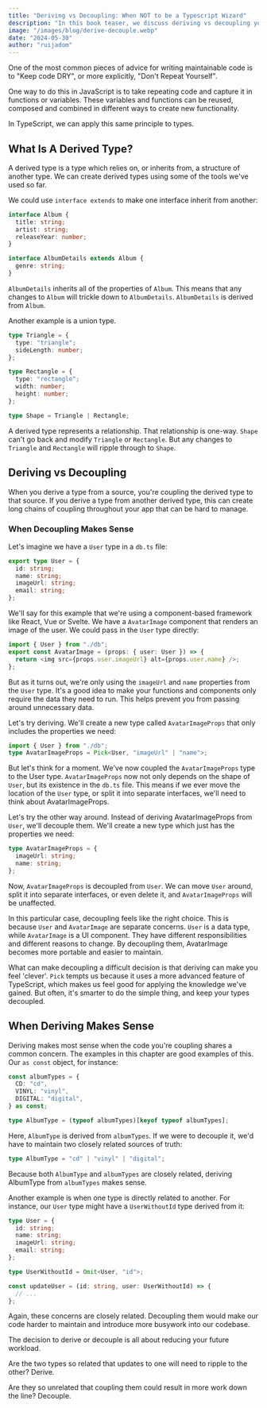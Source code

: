 ```yaml
---
title: "Deriving vs Decoupling: When NOT to be a Typescript Wizard"
description: "In this book teaser, we discuss deriving vs decoupling your types: when building relationships between your types or segregating them makes sense"
image: "/images/blog/derive-decouple.webp"
date: "2024-05-30"
author: "ruijadom"
---
```


One of the most common pieces of advice for writing maintainable code is to "Keep code DRY", or more explicitly, "Don't Repeat Yourself".

One way to do this in JavaScript is to take repeating code and capture it in functions or variables. These variables and functions can be reused, composed and combined in different ways to create new functionality.

In TypeScript, we can apply this same principle to types.

## What Is A Derived Type?

A derived type is a type which relies on, or inherits from, a structure of another type. We can create derived types using some of the tools we've used so far.

We could use `interface extends` to make one interface inherit from another:

```ts
interface Album {
  title: string;
  artist: string;
  releaseYear: number;
}

interface AlbumDetails extends Album {
  genre: string;
}
```

`AlbumDetails` inherits all of the properties of `Album`. This means that any changes to `Album` will trickle down to `AlbumDetails`. `AlbumDetails` is derived from `Album`.

Another example is a union type.

```ts
type Triangle = {
  type: "triangle";
  sideLength: number;
};

type Rectangle = {
  type: "rectangle";
  width: number;
  height: number;
};

type Shape = Triangle | Rectangle;
```

A derived type represents a relationship. That relationship is one-way. `Shape` can't go back and modify `Triangle` or `Rectangle`. But any changes to `Triangle` and `Rectangle` will ripple through to `Shape`.

## Deriving vs Decoupling

When you derive a type from a source, you're coupling the derived type to that source. If you derive a type from another derived type, this can create long chains of coupling throughout your app that can be hard to manage.

### When Decoupling Makes Sense

Let's imagine we have a `User` type in a `db.ts` file:

```ts
export type User = {
  id: string;
  name: string;
  imageUrl: string;
  email: string;
};
```

We'll say for this example that we're using a component-based framework like React, Vue or Svelte. We have a `AvatarImage` component that renders an image of the user. We could pass in the `User` type directly:

```ts
import { User } from "./db";
export const AvatarImage = (props: { user: User }) => {
  return <img src={props.user.imageUrl} alt={props.user.name} />;
};
```

But as it turns out, we're only using the `imageUrl` and `name` properties from the `User` type. It's a good idea to make your functions and components only require the data they need to run. This helps prevent you from passing around unnecessary data.

Let's try deriving. We'll create a new type called `AvatarImageProps` that only includes the properties we need:

```ts
import { User } from "./db";
type AvatarImageProps = Pick<User, "imageUrl" | "name">;
```

But let's think for a moment. We've now coupled the `AvatarImageProps` type to the User type. `AvatarImageProps` now not only depends on the shape of `User`, but its existence in the `db.ts` file. This means if we ever move the location of the `User` type, or split it into separate interfaces, we'll need to think about AvatarImageProps.

Let's try the other way around. Instead of deriving AvatarImageProps from `User`, we'll decouple them. We'll create a new type which just has the properties we need:

```ts
type AvatarImageProps = {
  imageUrl: string;
  name: string;
};
```

Now, `AvatarImageProps` is decoupled from `User`. We can move `User` around, split it into separate interfaces, or even delete it, and `AvatarImageProps` will be unaffected.

In this particular case, decoupling feels like the right choice. This is because `User` and `AvatarImage` are separate concerns. `User` is a data type, while `AvatarImage` is a UI component. They have different responsibilities and different reasons to change. By decoupling them, AvatarImage becomes more portable and easier to maintain.

What can make decoupling a difficult decision is that deriving can make you feel 'clever'. `Pick` tempts us because it uses a more advanced feature of TypeScript, which makes us feel good for applying the knowledge we've gained. But often, it's smarter to do the simple thing, and keep your types decoupled.

## When Deriving Makes Sense

Deriving makes most sense when the code you're coupling shares a common concern. The examples in this chapter are good examples of this. Our `as const` object, for instance:

```ts
const albumTypes = {
  CD: "cd",
  VINYL: "vinyl",
  DIGITAL: "digital",
} as const;

type AlbumType = (typeof albumTypes)[keyof typeof albumTypes];
```

Here, `AlbumType` is derived from `albumTypes`. If we were to decouple it, we'd have to maintain two closely related sources of truth:

```ts
type AlbumType = "cd" | "vinyl" | "digital";
```

Because both `AlbumType` and `albumTypes` are closely related, deriving AlbumType from `albumTypes` makes sense.

Another example is when one type is directly related to another. For instance, our `User` type might have a `UserWithoutId` type derived from it:

```ts
type User = {
  id: string;
  name: string;
  imageUrl: string;
  email: string;
};

type UserWithoutId = Omit<User, "id">;

const updateUser = (id: string, user: UserWithoutId) => {
  // ...
};
```

Again, these concerns are closely related. Decoupling them would make our code harder to maintain and introduce more busywork into our codebase.

The decision to derive or decouple is all about reducing your future workload.

Are the two types so related that updates to one will need to ripple to the other? Derive.

Are they so unrelated that coupling them could result in more work down the line? Decouple.
